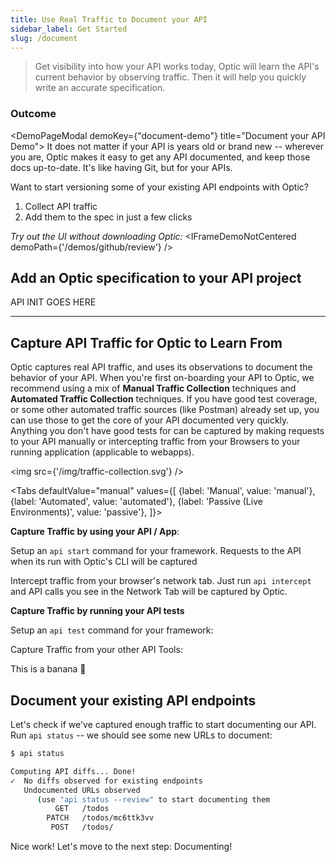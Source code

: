 ```yaml
---
title: Use Real Traffic to Document your API
sidebar_label: Get Started
slug: /document
---
```



> Get visibility into how your API works today, Optic will learn the API's current behavior by observing traffic. Then it will help you quickly write an accurate specification.

### Outcome


<TOCInline toc={toc.slice(1)} />

<DemoPageModal demoKey={"document-demo"} title="Document your API Demo">
It does not matter if your API is years old or brand new -- wherever you are, Optic makes it easy to get any API documented, and keep those docs up-to-date. It's like having Git, but for your APIs.

Want to start versioning some of your existing API endpoints with Optic?

1. Collect API traffic
2. Add them to the spec in just a few clicks

*Try out the UI without downloading Optic:*
<IFrameDemoNotCentered demoPath={'/demos/github/review'} />

</DemoPageModal>


## Add an Optic specification to your API project
<ExpandDocs title="1. Install Optic on your Development Machine" defaultOpen={false}>
  <InstallSlim/>
</ExpandDocs>

<ExpandDocs title="2. Add Optic to your project" defaultOpen={true}>
  API INIT GOES HERE
</ExpandDocs>

---

## Capture API Traffic for Optic to Learn From

<ExpandDocs title="Comparing Capture Methods" defaultOpen={false}>

Optic captures real API traffic, and uses its observations to document the behavior of your API. When you're first on-boarding your API to Optic, we recommend using a mix of **Manual Traffic Collection** techniques and **Automated Traffic Collection** techniques. If you have good test coverage, or some other automated traffic sources (like Postman) already set up, you can use those to get the core of your API documented very quickly. Anything you don't have good tests for can be captured by making requests to your API manually or intercepting traffic from your Browsers to your running application (applicable to webapps).

  <img src={'/img/traffic-collection.svg'} />
</ExpandDocs>


<Tabs
defaultValue="manual"
values={[
  {label: 'Manual', value: 'manual'},
  {label: 'Automated', value: 'automated'},
  {label: 'Passive (Live Environments)', value: 'passive'},
]}>
<TabItem value="manual">

  **Capture Traffic by using your API / App**:

  Setup an `api start` command for your framework. Requests to the API when its run with Optic's CLI will be captured

  <ShowAllFrameworks/>

  Intercept traffic from your browser's network tab. Just run `api intercept` and API calls you see in the Network Tab will be captured by Optic.

  <ShowAllBrowsers />
</TabItem>
<TabItem value="automated">

  **Capture Traffic by running your API tests**

  Setup an `api test` command for your framework:
  <ShowAllFrameworks/>

  Capture Traffic from your other API Tools:
  <ShowAllTools />

</TabItem>

<TabItem value="passive">This is a banana 🍌</TabItem>

</Tabs>


## Document your existing API endpoints

Let's check if we've captured enough traffic to start documenting our API. Run `api status` -- we should see some new URLs to document:

```bash
$ api status

Computing API diffs... Done!
✓  No diffs observed for existing endpoints
   Undocumented URLs observed
      (use "api status --review" to start documenting them
          GET   /todos
        PATCH   /todos/mc6ttk3vv
         POST   /todos/
```

Nice work! Let's move to the next step: Documenting!

